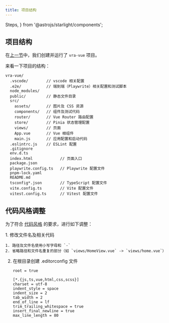 ```yaml
---
title: 项目结构
---
```


  Steps,
} from '@astrojs/starlight/components';

## 项目结构

在[上一节](./vite)中，我们创建并运行了 `vra-vue` 项目。

来看一下项目的结构：

```
vra-vue/
  .vscode/        // vscode 相关配置
  .e2e/           // 端到端（Playwrite）相关配置和测试脚本
  node_modules/
  public/         // 静态文件目录
  src/
    assets/       // 图片及 CSS 资源
    components/   // 组件及测试代码
    router/       // Vue Router 路由配置
    store/        // Pinia 状态管理配置
    views/        // 页面
    App.vue       // Vue 根组件
    main.js       // 应用配置和启动代码
  .eslintrc.js    // ESLint 配置
  .gitignore
  env.d.ts
  index.html            // 页面入口
  package.json
  playwrite.config.ts   // Playwrite 配置文件
  pnpm-lock.yaml
  README.md
  tsconfig*.json        // TypeScript 配置文件
  vite.config.ts        // Vite 配置文件
  vitest.config.ts      // Vitest 配置文件
```

## 代码风格调整

为了符合 [代码风格](../development-environment.md#代码风格) 的要求，进行如下调整：

<Steps>
1. 修改文件名及相关代码

    1. 路径及文件名使用小写字母和 `-`
    2. 省略路径和文件名重复的部分（如 `views/HomeView.vue` -> `views/home.vue`）

2. 在根目录创建 .editorconfig 文件

    ``` editorconfig title=".editorconfig"
    root = true

    [*.{js,ts,vue,html,css,scss}]
    charset = utf-8
    indent_style = space
    indent_size = 2
    tab_width = 2
    end_of_line = lf
    trim_trailing_whitespace = true
    insert_final_newline = true
    max_line_length = 80
    ```
</Steps>
